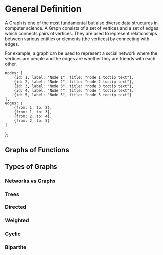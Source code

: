 

# General Definition

A Graph is one of the most fundamental but also diverse data structures in computer science. A Graph consists of a set
of vertices and a set of edges which connects pairs of vertices. They are used to represent relationships between
various entities or elements (the vertices) by connecting with edges.

For example, a graph can be used to represent a social network where the vertices are people and the edges are whether
they are friends with each other.

    nodes: [
        {id: 1, label: "Node 1", title: "node 1 tootip text"},
        {id: 2, label: "Node 2", title: "node 2 tootip text"},
        {id: 3, label: "Node 3", title: "node 3 tootip text"},
        {id: 4, label: "Node 4", title: "node 4 tootip text"},
        {id: 5, label: "Node 5", title: "node 5 tootip text"}
    ],
    edges: [
        {from: 1, to: 2},
        {from: 1, to: 3},
        {from: 2, to: 4},
        {from: 2, to: 5}
    ]
};

<Graph
    graph={simpleGraph}
/>

## Graphs of Functions

## Types of Graphs

### Networks vs Graphs

### Trees

### Directed

### Weighted

### Cyclic

### Bipartite

